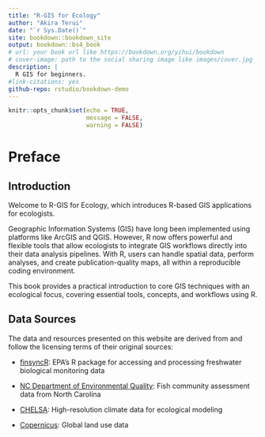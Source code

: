 ```yaml
---
title: "R-GIS for Ecology"
author: "Akira Terui"
date: "`r Sys.Date()`"
site: bookdown::bookdown_site
output: bookdown::bs4_book
# url: your book url like https://bookdown.org/yihui/bookdown
# cover-image: path to the social sharing image like images/cover.jpg
description: |
  R GIS for beginners.
#link-citations: yes
github-repo: rstudio/bookdown-demo
---
```


```r
knitr::opts_chunk$set(echo = TRUE,
                      message = FALSE,
                      warning = FALSE)
```

# Preface {.unnumbered}

## Introduction {.unnumbered}

Welcome to R-GIS for Ecology, which introduces R-based GIS applications for ecologists.

Geographic Information Systems (GIS) have long been implemented using platforms like ArcGIS and QGIS.
However, R now offers powerful and flexible tools that allow ecologists to integrate GIS workflows directly into their data analysis pipelines.
With R, users can handle spatial data, perform analyses, and create publication-quality maps, all within a reproducible coding environment.

This book provides a practical introduction to core GIS techniques with an ecological focus, covering essential tools, concepts, and workflows using R.

## Data Sources {.unnumbered}

The data and resources presented on this website are derived from and follow the licensing terms of their original sources:

-   [finsyncR](https://usepa.github.io/finsyncR/): EPA's R package for accessing and processing freshwater biological monitoring data

-   [NC Department of Environmental Quality](https://www.deq.nc.gov/about/divisions/water-resources/water-sciences-section/biological-assessment-branch/fish-community-assessment-data): Fish community assessment data from North Carolina

-   [CHELSA](https://chelsa-climate.org/): High-resolution climate data for ecological modeling

-   [Copernicus](https://land.copernicus.eu/en): Global land use data
